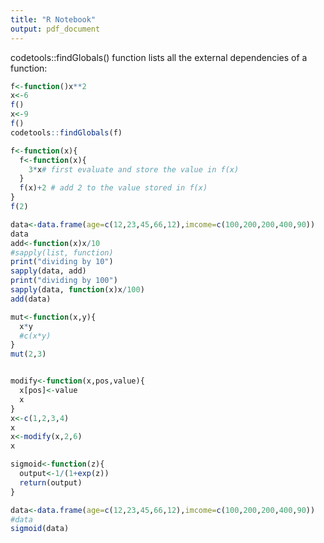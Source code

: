 ---
title: "R Notebook"
output: pdf_document
---

codetools::findGlobals()  function lists all the external dependencies of a function:
```{r}
f<-function()x**2
x<-6
f()
x<-9
f()
codetools::findGlobals(f)
```
```{r}
f<-function(x){
  f<-function(x){
    3*x# first evaluate and store the value in f(x)
  }
  f(x)+2 # add 2 to the value stored in f(x)
}
f(2)
```


```{r}
data<-data.frame(age=c(12,23,45,66,12),imcome=c(100,200,200,400,90))
data
add<-function(x)x/10
#sapply(list, function)
print("dividing by 10")
sapply(data, add)
print("dividing by 100")
sapply(data, function(x)x/100)
add(data)

```

```{r}
mut<-function(x,y){
  x*y
  #c(x*y)
}
mut(2,3)


modify<-function(x,pos,value){
  x[pos]<-value
  x
}
x<-c(1,2,3,4)
x
x<-modify(x,2,6)
x
```
```{r}
sigmoid<-function(z){
  output<-1/(1+exp(z))
  return(output)
}

data<-data.frame(age=c(12,23,45,66,12),imcome=c(100,200,200,400,90))
#data
sigmoid(data)
```


